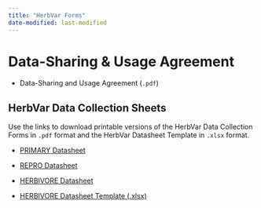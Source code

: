 ```yaml
---
title: "HerbVar Forms"
date-modified: last-modified
---
```


# Data-Sharing & Usage Agreement

- Data-Sharing and Usage Agreement (`.pdf`)

## HerbVar Data Collection Sheets 

Use the links to download printable versions of the HerbVar Data Collection Forms in `.pdf` format and the HerbVar Datasheet Template in `.xlsx` format.

- [PRIMARY Datasheet](https://github.com/HerbVar-Network/herbvar_manual/blob/main/forms/HV_PRIMARY_Datasheet_Printable.pdf)

- [REPRO Datasheet](https://github.com/HerbVar-Network/herbvar_manual/blob/main/forms/HV_REPRO_Datasheet.pdf)

- [HERBIVORE Datasheet](https://github.com/HerbVar-Network/herbvar_manual/blob/main/forms/HV_HERBIVORE_Datasheet_Printable.pdf)

- [HERBIVORE Datasheet Template (.xlsx)](https://github.com/HerbVar-Network/herbvar_manual/blob/main/forms/HerbVar_Datasheet_Template.xlsx)
